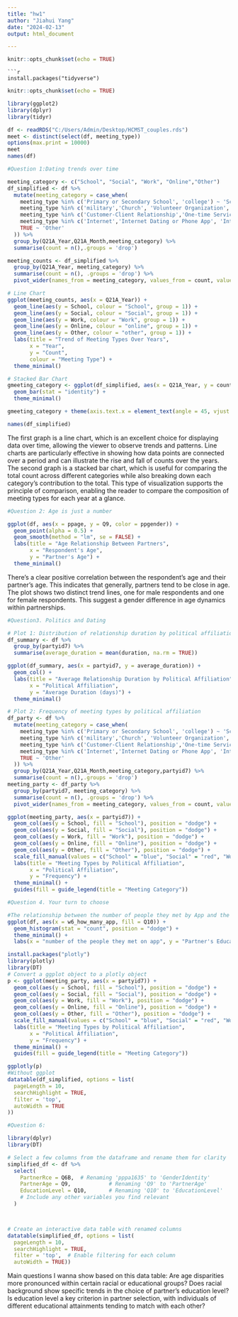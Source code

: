 ---
title: "hw1"
author: "Jiahui Yang"
date: "2024-02-13"
output: html_document

---
```{r setup, include=FALSE}
knitr::opts_chunk$set(echo = TRUE)
```
```
```{r}
install.packages("tidyverse")
```

```{r setup, include=FALSE}
knitr::opts_chunk$set(echo = TRUE)
```
```{r}
library(ggplot2)
library(dplyr)
library(tidyr)
```

```{r}
df <- readRDS("C:/Users/Admin/Desktop/HCMST_couples.rds")
meet <- distinct(select(df, meeting_type))
options(max.print = 10000)
meet
names(df)
```
```{r}
#Question 1:Dating trends over time

meeting_category <- c("School", "Social", "Work", "Online","Other")
df_simplified <- df %>%
  mutate(meeting_category = case_when(
    meeting_type %in% c('Primary or Secondary School', 'college') ~ 'School',
    meeting_type %in% c('military','Church', 'Volunteer Organization','Bar or Restaurant','Private Party') ~ 'Social',
    meeting_type %in% c('Customer-Client Relationship','One-time Service Interaction','Business Trip','Work Neighbors') ~ 'Work',
    meeting_type %in% c('Internet','Internet Dating or Phone App', 'Internet Social Network','Online Gaming','Internet Chat','Internet Site','Met Online') ~ 'Online',
    TRUE ~ 'Other'
  )) %>%
  group_by(Q21A_Year,Q21A_Month,meeting_category) %>%
  summarise(count = n(),.groups = 'drop')

meeting_counts <- df_simplified %>%
  group_by(Q21A_Year, meeting_category) %>%
  summarise(count = n(), .groups = 'drop') %>%
  pivot_wider(names_from = meeting_category, values_from = count, values_fill = list(count = 0))

# Line Chart
ggplot(meeting_counts, aes(x = Q21A_Year)) +
  geom_line(aes(y = School, colour = "School", group = 1)) +
  geom_line(aes(y = Social, colour = "Social", group = 1)) +
  geom_line(aes(y = Work, colour = "Work", group = 1)) +
  geom_line(aes(y = Online, colour = "online", group = 1)) +
  geom_line(aes(y = Other, colour = "other", group = 1)) +
  labs(title = "Trend of Meeting Types Over Years",
       x = "Year",
       y = "Count",
       colour = "Meeting Type") +
  theme_minimal()

# Stacked Bar Chart
gmeeting_category <- ggplot(df_simplified, aes(x = Q21A_Year, y = count, fill = meeting_category)) +
  geom_bar(stat = "identity") +
  theme_minimal()

gmeeting_category + theme(axis.text.x = element_text(angle = 45, vjust = 1, hjust=1, size = 8))

names(df_simplified)

```
The first graph is a line chart, which is an excellent choice for displaying data over time, allowing the viewer to observe trends and patterns. Line charts are particularly effective in showing how data points are connected over a period and can illustrate the rise and fall of counts over the years.
The second graph is a stacked bar chart, which is useful for comparing the total count across different categories while also breaking down each category's contribution to the total. This type of visualization supports the principle of comparison, enabling the reader to compare the composition of meeting types for each year at a glance.
```{r}
#Question 2: Age is just a number

ggplot(df, aes(x = ppage, y = Q9, color = ppgender)) +
  geom_point(alpha = 0.5) +
  geom_smooth(method = "lm", se = FALSE) +
  labs(title = "Age Relationship Between Partners",
       x = "Respondent's Age",
       y = "Partner's Age") +
  theme_minimal()

```
There's a clear positive correlation between the respondent's age and their partner's age. This indicates that generally, partners tend to be close in age.  The plot shows two distinct trend lines, one for male respondents and one for female respondents. This suggest a gender difference in age dynamics within partnerships.
```{r}
#Question3. Politics and Dating

# Plot 1: Distribution of relationship duration by political affiliation
df_summary <- df %>%
  group_by(partyid7) %>%
  summarise(average_duration = mean(duration, na.rm = TRUE)) 

ggplot(df_summary, aes(x = partyid7, y = average_duration)) +
  geom_col() +
  labs(title = "Average Relationship Duration by Political Affiliation",
       x = "Political Affiliation",
       y = "Average Duration (days)") +
  theme_minimal()

# Plot 2: Frequency of meeting types by political affiliation
df_party <- df %>%
  mutate(meeting_category = case_when(
    meeting_type %in% c('Primary or Secondary School', 'college') ~ 'School',
    meeting_type %in% c('military','Church', 'Volunteer Organization','Bar or Restaurant','Private Party') ~ 'Social',
    meeting_type %in% c('Customer-Client Relationship','One-time Service Interaction','Business Trip','Work Neighbors') ~ 'Work',
    meeting_type %in% c('Internet','Internet Dating or Phone App', 'Internet Social Network','Online Gaming','Internet Chat','Internet Site','Met Online') ~ 'Online',
    TRUE ~ 'Other'
  )) %>%
  group_by(Q21A_Year,Q21A_Month,meeting_category,partyid7) %>%
  summarise(count = n(),.groups = 'drop')
meeting_party <- df_party %>%
  group_by(partyid7, meeting_category) %>%
  summarise(count = n(), .groups = 'drop') %>%
  pivot_wider(names_from = meeting_category, values_from = count, values_fill = list(count = 0))

ggplot(meeting_party, aes(x = partyid7)) +
  geom_col(aes(y = School, fill = "School"), position = "dodge") +
  geom_col(aes(y = Social, fill = "Social"), position = "dodge") +
  geom_col(aes(y = Work, fill = "Work"), position = "dodge") +
  geom_col(aes(y = Online, fill = "Online"), position = "dodge") +
  geom_col(aes(y = Other, fill = "Other"), position = "dodge") +
  scale_fill_manual(values = c("School" = "blue", "Social" = "red", "Work" = "green", "Online" = "purple", "Other" = "orange")) +
  labs(title = "Meeting Types by Political Affiliation",
       x = "Political Affiliation",
       y = "Frequency") +
  theme_minimal() +
  guides(fill = guide_legend(title = "Meeting Category"))


```
```{r}
#Question 4. Your turn to choose

#The relationship between the number of people they met by App and the Education level of the people they met.
ggplot(df, aes(x = w6_how_many_app, fill = Q10)) +
  geom_histogram(stat = "count", position = "dodge") +
  theme_minimal() +
  labs(x = "number of the people they met on app", y = "Partner's Education Level", title = "Education Level by Using APP")


```

```{r}
install.packages("plotly")
library(plotly)
library(DT)
# Convert a ggplot object to a plotly object
p <- ggplot(meeting_party, aes(x = partyid7)) +
  geom_col(aes(y = School, fill = "School"), position = "dodge") +
  geom_col(aes(y = Social, fill = "Social"), position = "dodge") +
  geom_col(aes(y = Work, fill = "Work"), position = "dodge") +
  geom_col(aes(y = Online, fill = "Online"), position = "dodge") +
  geom_col(aes(y = Other, fill = "Other"), position = "dodge") +
  scale_fill_manual(values = c("School" = "blue", "Social" = "red", "Work" = "green", "Online" = "purple", "Other" = "orange")) +
  labs(title = "Meeting Types by Political Affiliation",
       x = "Political Affiliation",
       y = "Frequency") +
  theme_minimal() +
  guides(fill = guide_legend(title = "Meeting Category"))

ggplotly(p)
#Without ggplot
datatable(df_simplified, options = list(
  pageLength = 10, 
  searchHighlight = TRUE,    
  filter = 'top', 
  autoWidth = TRUE  
))

```
```{r}
#Question 6:

library(dplyr)
library(DT)

# Select a few columns from the dataframe and rename them for clarity
simplified_df <- df %>%
  select(
    PartnerRce = Q6B,  # Renaming 'pppa1635' to 'GenderIdentity'
    PartnerAge = Q9,            # Renaming 'Q9' to 'PartnerAge'
    EducationLevel = Q10,       # Renaming 'Q10' to 'EducationLevel'
    # Include any other variables you find relevant
  ) 



# Create an interactive data table with renamed columns
datatable(simplified_df, options = list(
  pageLength = 10,
  searchHighlight = TRUE,
  filter = 'top',  # Enable filtering for each column
  autoWidth = TRUE))
```
Main questions I wanna show based on this data table:
Are age disparities more pronounced within certain racial or educational groups?
Does racial background show specific trends in the choice of partner's education level?
Is education level a key criterion in partner selection, with individuals of different educational attainments tending to match with each other?
